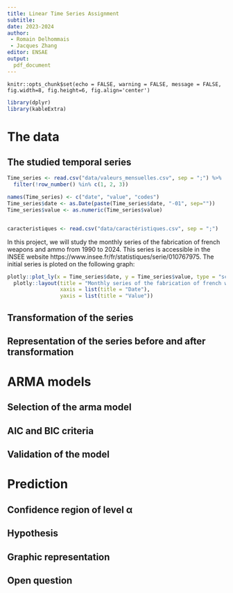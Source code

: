 ```yaml
---
title: Linear Time Series Assignment
subtitle: 
date: 2023-2024
author: 
 - Romain Delhommais
 - Jacques Zhang
editor: ENSAE
output: 
  pdf_document
---
```


```knitr
knitr::opts_chunk$set(echo = FALSE, warning = FALSE, message = FALSE, fig.width=8, fig.height=6, fig.align='center')
```

```r
library(dplyr)
library(kableExtra)
```

# The data 
## The studied temporal series
```r
Time_series <- read.csv("data/valeurs_mensuelles.csv", sep = ";") %>%  
  filter(!row_number() %in% c(1, 2, 3)) 

names(Time_series) <- c("date", "value", "codes")
Time_series$date <- as.Date(paste(Time_series$date, "-01", sep=""))
Time_series$value <- as.numeric(Time_series$value)


caracteristiques <- read.csv("data/caractéristiques.csv", sep = ";")
```
In this project, we will study the monthly series of the fabrication of french weapons and ammo from 1990 to 2024. This series is accessible 
in the INSEE website https://www.insee.fr/fr/statistiques/serie/010767975.
The initial series is ploted on the following graph:

```r
plotly::plot_ly(x = Time_series$date, y = Time_series$value, type = "scatter", mode = "lines") %>%
  plotly::layout(title = "Monthly series of the fabrication of french weapons and ammo from 1990 to 2024",
                 xaxis = list(title = "Date"),
                 yaxis = list(title = "Value"))
```


## Transformation of the series 


## Representation of the series before and after transformation



# ARMA models
## Selection of the arma model

## AIC and BIC criteria

## Validation of the model
# Prediction
## Confidence region of level α
## Hypothesis
## Graphic representation
## Open question